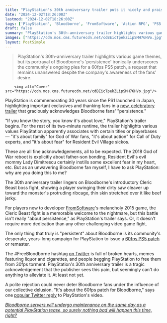 ```yaml
---
title: "PlayStation's 30th anniversary trailer puts it nicely and praises overzealous Bloodborne fans for their 'persistence'"
date: "2024-12-02T18:26:00Z"
lastmod: "2024-12-02T18:26:00Z"
tags: ['PlayStation', 'Bloodborne', 'FromSoftware', 'Action RPG', 'PS5', '30th Anniversary', '60fps Patch']
draft: false
summary: "PlayStation's 30th-anniversary trailer highlights various game themes, but its portrayal of Bloodborne's 'persistence' ironically underscores the community's ongoing plea for a 60fps PS5 patch, a request that remains unanswered despite the company's awareness of the fans' desire."
images: ["https://cdn.mos.cms.futurecdn.net/cdBEicTpekZLipSMH76HVo.jpg"]
layout: PostSimple
---
```

> PlayStation's 30th-anniversary trailer highlights various game themes, but its portrayal of Bloodborne's 'persistence' ironically underscores the community's ongoing plea for a 60fps PS5 patch, a request that remains unanswered despite the company's awareness of the fans' desire.


        <img alt="Cover" src="https://cdn.mos.cms.futurecdn.net/cdBEicTpekZLipSMH76HVo.jpg"/>
        
PlayStation is commemorating 30 years since the PS1 launched in Japan, highlighting important exclusives and thanking fans in a [<u>new, celebratory trailer</u>](https://x.com/PlayStation/status/1863599201570947416) that graciously acknowledges Bloodborne fans' "persistence." 

"If you know the story, you know it's about love," PlayStation's trailer begins. For the rest of its two-minute runtime, the trailer highlights various values PlayStation apparently associates with certain titles or playerbases — "it's about family" for God of War fans, "it's about action" for Call of Duty experts, and "it's about fear" for Resident Evil Village sickos. 

These are all fine acknowledgements, all to be expected. The 2018 God of War reboot is explicitly about father-son bonding, Resident Evil's evil mommy Lady Dimitrescu certainly instills some excellent fear in my heart, etc. But as an unwavering Bloodborne fan myself, I have to ask PlayStation: why are you doing this to me?

The 30th anniversary trailer lingers on Bloodborne's introductory Cleric Beast boss fight, showing a player swinging their dirty saw cleaver up toward the monster's protruding ribcage, thin skin stretched over it like beef jerky. 

For players new to developer [FromSoftware](https://www.gamesradar.com/tag/fromsoftware/)'s melancholy 2015 game, the Cleric Beast fight is a memorable welcome to the nightmare, but this battle isn't really "about persistence," as PlayStation's trailer says. Or, it doesn't require more dedication than any other challenging video game fight.

The only thing that truly is "persistent" about Bloodborne is its community's desperate, years-long campaign for PlayStation to issue a [<u>60fps PS5 patch</u>](https://www.gamesradar.com/bloodbornes-famous-60fps-mod-is-now-running-on-an-actual-ps5/) or remaster. 

The #FreeBloodborne hashtag [<u>on Twitter</u>](https://x.com/hashtag/FreeBloodborne?src=hashtag) is full of broken hearts, memes featuring liquor and cigarettes, and people begging PlayStation to free them from 30fps torment. PlayStation's 30th anniversary trailer is a tragic acknowledgement that the publisher sees this pain, but seemingly can't do anything to alleviate it. At least not yet.

A polite rejection could never deter Bloodborne fans under the influence of our collective delusion. "It's about the 60fps patch for Bloodborne," says one [<u>popular Twitter reply</u>](https://x.com/Jivesh1995/status/1863602354529997124) to PlayStation's video.

[<u><em>Bloodborne servers will undergo maintenance on the same day as a potential PlayStation tease, so surely nothing bad will happen this time, right?</em></u>](https://www.gamesradar.com/games/action-rpg/bloodborne-servers-will-undergo-maintenance-on-the-same-day-as-a-potential-playstation-tease-so-surely-nothing-bad-will-happen-this-time-right/)
        